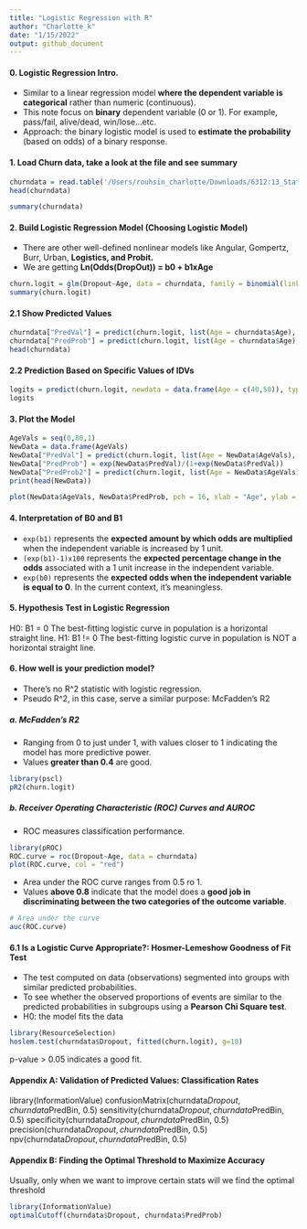 ```yaml
---
title: "Logistic Regression with R"
author: "Charlotte_k"
date: "1/15/2022"
output: github_document
---
```


#### **0. Logistic Regression Intro.**
- Similar to a linear regression model **where the dependent variable is categorical** rather than numeric (continuous).
- This note focus on **binary** dependent variable (0 or 1). For example, pass/fail, alive/dead, win/lose...etc.
- Approach: the binary logistic model is used to **estimate the probability** (based on odds) of a binary response.



#### **1. Load Churn data, take a look at the file and see summary**

```r
churndata = read.table('/Users/rouhsin_charlotte/Downloads/6312:13_Statistics data/Churndata.dat', header = TRUE)
head(churndata)
```

```r
summary(churndata)
```

#### **2. Build Logistic Regression Model (Choosing Logistic Model)**
- There are other well-defined nonlinear models like Angular, Gompertz, Burr, Urban, **Logistics, and Probit.**
- We are getting **Ln(Odds(DropOut)) = b0 + b1xAge**
```r
churn.logit = glm(Dropout~Age, data = churndata, family = binomial(link = 'logit'))
summary(churn.logit)
```

#### **2.1 Show Predicted Values**
```r
churndata["PredVal"] = predict(churn.logit, list(Age = churndata$Age), type = "link")
churndata["PredProb"] = predict(churn.logit, list(Age = churndata$Age), type = "response")
head(churndata)
```
#### **2.2 Prediction Based on Specific Values of IDVs**
```r
logits = predict(churn.logit, newdata = data.frame(Age = c(40,50)), type = "response")
logits
```

#### **3. Plot the Model**
```r
AgeVals = seq(0,80,1)
NewData = data.frame(AgeVals)
NewData["PredVal"] = predict(churn.logit, list(Age = NewData$AgeVals), type = "link")
NewData["PredProb"] = exp(NewData$PredVal)/(1+exp(NewData$PredVal))
NewData["PredProb2"] = predict(churn.logit, list(Age = NewData$AgeVals), type = "response")
print(head(NewData))
```

```r
plot(NewData$AgeVals, NewData$PredProb, pch = 16, xlab = "Age", ylab = "Predicted Probability")
```

#### **4. Interpretation of B0 and B1**
- `exp(b1)` represents the **expected amount by which odds are multiplied** when the independent variable is increased by 1 unit.
- `(exp(b1)-1)x100` represents the **expected percentage change in the odds** associated with a 1 unit increase in the independent variable.
- `exp(b0)` represents the **expected odds when the independent variable is equal to 0**. In the current context, it's meaningless. 

#### **5. Hypothesis Test in Logistic Regression**
H0: B1  = 0 The best-fitting logistic curve in population is a horizontal straight line.
H1: B1 != 0 The best-fitting logistic curve in population is NOT a horizontal straight line.

#### **6. How well is your prediction model?**
- There's no R^2 statistic with logistic regression.
- Pseudo R^2, in this case, serve a similar purpose: McFadden's R2

##### **a. McFadden's R2**
- Ranging from 0 to just under 1, with values closer to 1 indicating the model has more predictive power.
- Values **greater than 0.4** are good.
```r
library(pscl)
pR2(churn.logit)
```

##### **b. Receiver Operating Characteristic (ROC) Curves and AUROC**
- ROC measures classification performance.

```r
library(pROC)
ROC.curve = roc(Dropout~Age, data = churndata)
plot(ROC.curve, col = "red")
```

- Area under the ROC curve ranges from 0.5 ro 1.
- Values **above 0.8** indicate that  the model does a **good job in discriminating between the two categories of the outcome variable**.
```r
# Area under the curve
auc(ROC.curve)
```

#### **6.1 Is a Logistic Curve Appropriate?: Hosmer-Lemeshow Goodness of Fit Test**
- The test computed on data (observations) segmented into groups with similar predicted probabilities.
- To see whether the observed proportions of events are similar to the predicted probabilities in subgroups using a **Pearson Chi Square test**.
- H0: the model fits the data
```r
library(ResourceSelection)
hoslem.test(churndata$Dropout, fitted(churn.logit), g=10)
```
p-value > 0.05 indicates a good fit.

#### **Appendix A: Validation of Predicted Values: Classification Rates**

library(InformationValue)
confusionMatrix(churndata$Dropout, churndata$PredBin, 0.5)
sensitivity(churndata$Dropout, churndata$PredBin, 0.5)
specificity(churndata$Dropout, churndata$PredBin, 0.5)
precision(churndata$Dropout, churndata$PredBin, 0.5)
npv(churndata$Dropout, churndata$PredBin, 0.5)


#### **Appendix B: Finding the Optimal Threshold to Maximize Accuracy**
Usually, only when we want to improve certain stats will we find the optimal threshold
```r
library(InformationValue)
optimalCutoff(churndata$Dropout, churndata$PredProb)
```






